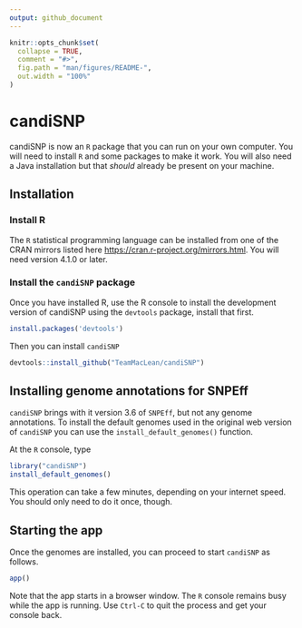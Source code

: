 ```yaml
---
output: github_document
---
```


<!-- README.md is generated from README.Rmd. Please edit that file -->

```r
knitr::opts_chunk$set(
  collapse = TRUE,
  comment = "#>",
  fig.path = "man/figures/README-",
  out.width = "100%"
)
```

# candiSNP

<!-- badges: start -->
<!-- badges: end -->

candiSNP is now an `R` package that you can run on your own computer. You will need to install `R` and some packages to make it work. You will also need a Java installation but that _should_ already be present on your machine.

## Installation

### Install R

The `R` statistical programming language can be installed from one of the CRAN mirrors listed here <https://cran.r-project.org/mirrors.html>.  You will need version 4.1.0 or later.


### Install the `candiSNP` package

Once you have installed R, use the R console to install the development version of candiSNP using the `devtools` package, install that first.

``` r
install.packages('devtools')
```

Then you can install `candiSNP`

```r
devtools::install_github("TeamMacLean/candiSNP")
```

## Installing genome annotations for SNPEff

`candiSNP` brings with it version 3.6 of `SNPEff`, but not any genome annotations. To install the default genomes used in the original web version of `candiSNP` you can use the `install_default_genomes()` function.

At the `R` console, type

```r
library("candiSNP")
install_default_genomes()
```

This operation can take a few minutes, depending on your internet speed. You should only need to do it once, though.


## Starting the app

Once the genomes are installed, you can proceed to start `candiSNP` as follows.


```r
app()
```

Note that the app starts in a browser window. The `R` console remains busy while the app is running. Use `Ctrl-C` to quit the process and get your console back.




